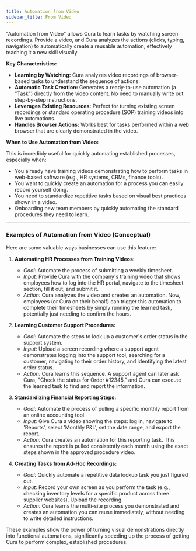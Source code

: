 ```yaml
---
title: Automation from Video
sidebar_title: From Video
---
```


"Automation from Video" allows Cura to learn tasks by watching screen recordings. Provide a video, and Cura analyzes the actions (clicks, typing, navigation) to automatically create a reusable automation, effectively teaching it a new skill visually.

**Key Characteristics:**

*   **Learning by Watching:** Cura analyzes video recordings of browser-based tasks to understand the sequence of actions.
*   **Automatic Task Creation:** Generates a ready-to-use automation (a "Task") directly from the video content. No need to manually write out step-by-step instructions.
*   **Leverages Existing Resources:** Perfect for turning existing screen recordings or standard operating procedure (SOP) training videos into live automations.
*   **Handles Browser Actions:** Works best for tasks performed within a web browser that are clearly demonstrated in the video.

**When to Use Automation from Video:**

This is incredibly useful for quickly automating established processes, especially when:

*   You already have training videos demonstrating how to perform tasks in web-based software (e.g., HR systems, CRMs, finance tools).
*   You want to quickly create an automation for a process you can easily record yourself doing.
*   You need to standardize repetitive tasks based on visual best practices shown in a video.
*   Onboarding new team members by quickly automating the standard procedures they need to learn.

---

### Examples of Automation from Video (Conceptual)

Here are some valuable ways businesses can use this feature:

1.  **Automating HR Processes from Training Videos:**
    *   *Goal:* Automate the process of submitting a weekly timesheet.
    *   *Input:* Provide Cura with the company's training video that shows employees how to log into the HR portal, navigate to the timesheet section, fill it out, and submit it.
    *   *Action:* Cura analyzes the video and creates an automation. Now, employees (or Cura on their behalf) can trigger this automation to complete their timesheets by simply running the learned task, potentially just needing to confirm the hours.

2.  **Learning Customer Support Procedures:**
    *   *Goal:* Automate the steps to look up a customer's order status in the support system.
    *   *Input:* Upload a screen recording where a support agent demonstrates logging into the support tool, searching for a customer, navigating to their order history, and identifying the latest order status.
    *   *Action:* Cura learns this sequence. A support agent can later ask Cura, "Check the status for Order #12345," and Cura can execute the learned task to find and report the information.

3.  **Standardizing Financial Reporting Steps:**
    *   *Goal:* Automate the process of pulling a specific monthly report from an online accounting tool.
    *   *Input:* Give Cura a video showing the steps: log in, navigate to 'Reports', select 'Monthly P&L', set the date range, and export the report.
    *   *Action:* Cura creates an automation for this reporting task. This ensures the report is pulled consistently each month using the exact steps shown in the approved procedure video.

4.  **Creating Tasks from Ad-Hoc Recordings:**
    *   *Goal:* Quickly automate a repetitive data lookup task you just figured out.
    *   *Input:* Record your own screen as you perform the task (e.g., checking inventory levels for a specific product across three supplier websites). Upload the recording.
    *   *Action:* Cura learns the multi-site process you demonstrated and creates an automation you can reuse immediately, without needing to write detailed instructions.

These examples show the power of turning visual demonstrations directly into functional automations, significantly speeding up the process of getting Cura to perform complex, established procedures.
